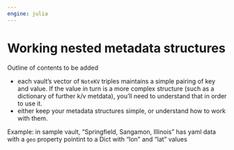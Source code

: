 ```yaml
---
engine: julia
---
```



# Working nested metadata structures



::: {.callout-caution title="TBA"}
Outline of contents to be added
:::


- each vault's vector of `NoteKV` triples maintains a simple pairing of key and value. If the value in turn is a more complex structure (such as a dictionary of further k/v metdata), you'll need to understand that in order to use it.
- either keep your metadata structures simple, or understand how to work with them.

Example: in sample vault, "Springfield, Sangamon, Illinois" has yaml data with a `geo` property pointint to a Dict with "lon" and "lat" values